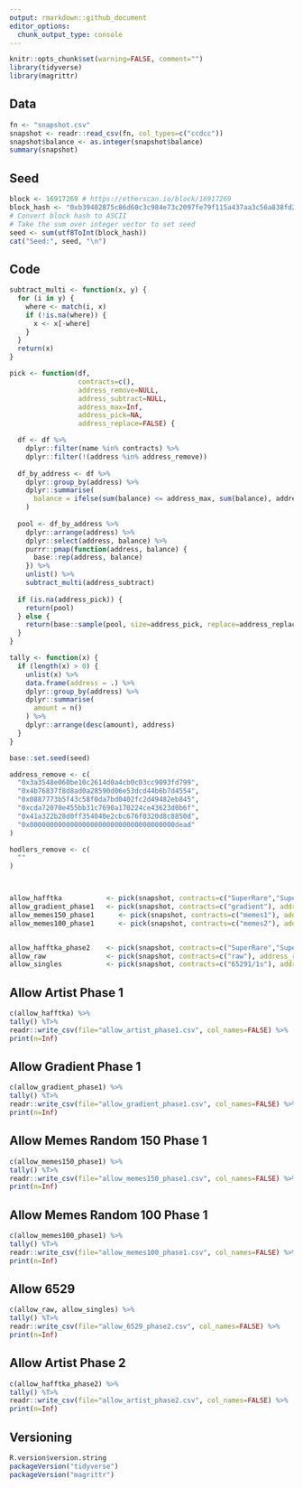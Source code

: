 ```yaml
---
output: rmarkdown::github_document
editor_options: 
  chunk_output_type: console
---
```


<!-- README.md is generated from README.Rmd. Please edit that file -->

```r
knitr::opts_chunk$set(warning=FALSE, comment="")
library(tidyverse)
library(magrittr)
```

## Data
```r
fn <- "snapshot.csv"
snapshot <- readr::read_csv(fn, col_types=c("ccdcc"))
snapshot$balance <- as.integer(snapshot$balance)
summary(snapshot)
```

## Seed
```r
block <- 16917269 # https://etherscan.io/block/16917269
block_hash <- "0xb39402875c86d60c3c984e73c2097fe79f115a437aa3c56a838fd289ceefaf08"
# Convert block hash to ASCII
# Take the sum over integer vector to set seed
seed <- sum(utf8ToInt(block_hash))
cat("Seed:", seed, "\n")
```

## Code
```r
subtract_multi <- function(x, y) {
  for (i in y) {
    where <- match(i, x)
    if (!is.na(where)) {
      x <- x[-where]
    }
  }
  return(x)
}

pick <- function(df,
                 contracts=c(),
                 address_remove=NULL,
                 address_subtract=NULL,
                 address_max=Inf,
                 address_pick=NA,
                 address_replace=FALSE) {

  df <- df %>%
    dplyr::filter(name %in% contracts) %>%
    dplyr::filter(!(address %in% address_remove))
  
  df_by_address <- df %>%
    dplyr::group_by(address) %>%
    dplyr::summarise(
      balance = ifelse(sum(balance) <= address_max, sum(balance), address_max)
    )
  
  pool <- df_by_address %>%
    dplyr::arrange(address) %>%
    dplyr::select(address, balance) %>%
    purrr::pmap(function(address, balance) {
      base::rep(address, balance)
    }) %>%
    unlist() %>%
    subtract_multi(address_subtract)
  
  if (is.na(address_pick)) {
    return(pool)
  } else {
    return(base::sample(pool, size=address_pick, replace=address_replace))
  }
}

tally <- function(x) {
  if (length(x) > 0) {
    unlist(x) %>%
    data.frame(address = .) %>%
    dplyr::group_by(address) %>%
    dplyr::summarise(
      amount = n()
    ) %>%
    dplyr::arrange(desc(amount), address)
  }
}
```

```r
base::set.seed(seed)

address_remove <- c(
  "0x3a3548e060be10c2614d0a4cb0c03cc9093fd799",
  "0x4b76837f8d8ad0a28590d06e53dcd44b6b7d4554",
  "0x0887773b5f43c58f0da7bd0402fc2d49482eb845",
  "0xcda72070e455bb31c7690a170224ce43623d0b6f",
  "0x41a322b28d0ff354040e2cbc676f0320d8c8850d",
  "0x000000000000000000000000000000000000dead"
)

hodlers_remove <- c(
  ""
)



allow_hafftka           <- pick(snapshot, contracts=c("SuperRare","SuperRare2","SuperRare3","Foundation","Foundation2","HafftkaArt","HafftkaWorld","HafftkasHeros","TheHafftkaMine","ZoharWorksEditions","DeclarationofIndependenceEditions","HafftkaFakeRare","NotablePepe","FakeRares","HafftkaHomage","HafftkaBullpen","14Karat"), address_remove=address_remove,address_pick=250,address_max=1)
allow_gradient_phase1   <- pick(snapshot, contracts=c("gradient"), address_max=1)
allow_memes150_phase1      <- pick(snapshot, contracts=c("memes1"), address_remove=address_remove,address_pick=150,address_max=1)
allow_memes100_phase1      <- pick(snapshot, contracts=c("memes2"), address_remove=address_remove,address_pick=100,address_max=1)


allow_hafftka_phase2    <- pick(snapshot, contracts=c("SuperRare","SuperRare2","SuperRare3","Foundation","Foundation2","HafftkaArt","HafftkaWorld","HafftkasHeros","TheHafftkaMine","ZoharWorksEditions","DeclarationofIndependenceEditions","HafftkaFakeRare","NotablePepe","FakeRares","HafftkaHomage","HafftkaBullpen","14Karat"), address_remove=address_remove,address_max=1)
allow_raw               <- pick(snapshot, contracts=c("raw"), address_remove=address_remove,address_subtract=allow_hafftka,address_max=1)
allow_singles           <- pick(snapshot, contracts=c("65291/1s"), address_remove=address_remove,address_max=1)


```



## Allow Artist Phase 1
```r
c(allow_hafftka) %>%
tally() %T>%
readr::write_csv(file="allow_artist_phase1.csv", col_names=FALSE) %>%
print(n=Inf)
```

## Allow Gradient Phase 1
```r
c(allow_gradient_phase1) %>%
tally() %T>%
readr::write_csv(file="allow_gradient_phase1.csv", col_names=FALSE) %>%
print(n=Inf)
```

## Allow Memes Random 150 Phase 1
```r
c(allow_memes150_phase1) %>%
tally() %T>%
readr::write_csv(file="allow_memes150_phase1.csv", col_names=FALSE) %>%
print(n=Inf)
```

## Allow Memes Random 100 Phase 1
```r
c(allow_memes100_phase1) %>%
tally() %T>%
readr::write_csv(file="allow_memes100_phase1.csv", col_names=FALSE) %>%
print(n=Inf)
```




## Allow 6529
```r
c(allow_raw, allow_singles) %>%
tally() %T>%
readr::write_csv(file="allow_6529_phase2.csv", col_names=FALSE) %>%
print(n=Inf)
```

## Allow Artist Phase 2
```r
c(allow_hafftka_phase2) %>%
tally() %T>%
readr::write_csv(file="allow_artist_phase2.csv", col_names=FALSE) %>%
print(n=Inf)
```



## Versioning
```r
R.version$version.string
packageVersion("tidyverse")
packageVersion("magrittr")
```
